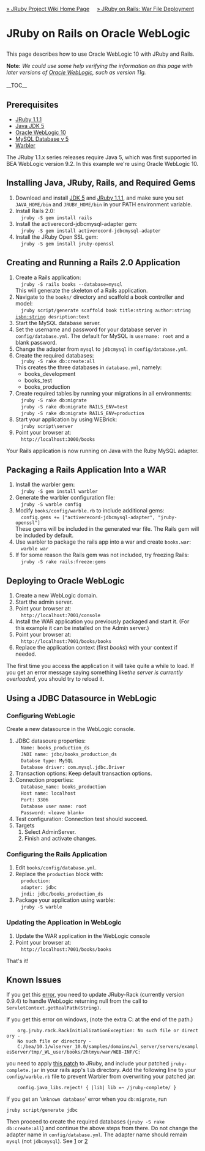 [[Home|&raquo; JRuby Project Wiki Home Page]] &nbsp; &nbsp; [[JRubyOnRails#War_File_Deployment|&raquo; JRuby on Rails: War File Deployment]]
<h1> JRuby on Rails on Oracle WebLogic</h1>
This page describes how to use Oracle WebLogic 10 with JRuby and Rails.

'''Note:''' ''We could use some help verifying the information on this page with later versions of [http://www.oracle.com/appserver/appserver_family.html Oracle WebLogic], such as version 11g.''
<br/><br/>

__TOC__

== Prerequisites ==
* [http://dist.codehaus.org/jruby/1.1.1/ JRuby 1.1.1]
* [http://java.sun.com/javase/downloads/index_jdk5.jsp Java JDK 5] 
* [http://e-docs.bea.com/platform/suppconfigs/configs100/100_over/overview.html Oracle WebLogic 10] 
* [http://dev.mysql.com/downloads/mysql/5.0.html MySQL Database v 5]
* <a href="{{project warbler page home}}">Warbler</a>

The JRuby 1.1.x series releases require Java 5, which was first supported in BEA WebLogic version 9.2. In this example we're using Oracle WebLogic 10.

== Installing Java, JRuby, Rails, and Required Gems ==
# Download and install [http://java.sun.com/javase/downloads/index_jdk5.jsp JDK 5] and [http://dist.codehaus.org/jruby/1.1.1/ JRuby 1.1.1], and make sure you set <tt>JAVA_HOME/bin</tt> and <tt>JRUBY_HOME/bin</tt> in your PATH environment variable.
# Install Rails 2.0:<br/><tt> &nbsp;  jruby -S gem install rails</tt>
# Install the activerecord-jdbcmysql-adapter gem:<br/><tt> &nbsp; jruby -S gem install activerecord-jdbcmysql-adapter</tt>
# Install the JRuby Open SSL gem:<br/><tt> &nbsp; jruby -S gem install jruby-openssl</tt>

== Creating and Running a Rails 2.0 Application ==
# Create a Rails application:<br/><tt> &nbsp; jruby -S rails books --database=mysql</tt><br/>This will generate the skeleton of a Rails application.
# Navigate to the <tt>books/</tt> directory and scaffold a book controller and model:<br/><tt> &nbsp; jruby script/generate scaffold book title:string author:string isbn:string desription:text</tt>
# Start the MySQL database server.
# Set the username and password for your database server in <tt>config/database.yml</tt>. The default for MySQL is <tt>username: root</tt> and a blank password.
# Change the adapter from <tt>mysql</tt> to <tt>jdbcmysql</tt> in <tt>config/database.yml</tt>.
# Create the required databases:<br/><tt> &nbsp; jruby -S rake db:create:all</tt><br/>This creates the three databases in <tt>database.yml</tt>, namely:
#* books_development
#* books_test
#* books_production    
# Create required tables by running your migrations in all environments:<br/><tt> &nbsp; jruby -S rake db:migrate</tt><br/><tt> &nbsp; jruby -S rake db:migrate RAILS_ENV=test</tt><br/><tt> &nbsp; jruby -S rake db:migrate RAILS_ENV=production</tt>
# Start your application by using WEBrick:<br/><tt> &nbsp; jruby script\server</tt>
# Point your browser at:<br/><tt> &nbsp; <nowiki>http://localhost:3000/books</nowiki></tt>

Your Rails application is now running on Java with the Ruby MySQL adapter.

== Packaging a Rails Application Into a WAR ==
# Install the warbler gem:<br/><tt> &nbsp;  jruby -S gem install warbler</tt>
# Generate the warbler configuration file:<br/><tt> &nbsp;  jruby -S warble config</tt>
# Modify <tt>books/config/warble.rb</tt> to include additional gems:<br/><tt> &nbsp; config.gems += ["activerecord-jdbcmysql-adapter", "jruby-openssl"]</tt><br/> These gems will be included in the generated war file. The Rails gem will be included by default.
# Use warbler to package the rails app into a war and create <tt>books.war</tt>:<br/><tt> &nbsp; warble war</tt>
# If for some reason the Rails gem was not included, try freezing Rails:<br/><tt> &nbsp; jruby -S rake rails:freeze:gems</tt>

== Deploying to Oracle WebLogic ==
# Create a new WebLogic domain.
# Start the admin server.
# Point your browser at:<br/><tt> &nbsp; <nowiki>http://localhost:7001/console</nowiki></tt>
# Install the WAR application you previously packaged and start it. (For this example it can be installed on the Admin server.)
# Point your browser at:<br/><tt> &nbsp;  <nowiki>http://localhost:7001/books/books</nowiki></tt>
# Replace the application context (first ''books'') with your context if needed.

The first time you access the application it will take quite a while to load. If you get an error message saying something like''the server is currently overloaded'', you should try to reload it.

== Using a JDBC Datasource in WebLogic==

===Configuring WebLogic ===
Create a new datasource in the WebLogic console.
# JDBC datasoure properties:<br/><tt> &nbsp; Name: books_production_ds<br/> &nbsp; JNDI name: jdbc/books_production_ds <br/> &nbsp; Databse type: MySQL <br/> &nbsp; Database driver: com.mysql.jdbc.Driver</tt>
# Transaction options: Keep default transaction options.
# Connection properties:<br/><tt> &nbsp; Database_name: books_production<br/> &nbsp; Host name: localhost<br/> &nbsp; Port: 3306<br/> &nbsp; Database user name: root <br/> &nbsp; Password: &lt;leave blank&gt;</tt>
# Test configuration: Connection test should succeed.
# Targets
## Select AdminServer.
## Finish and activate changes.

=== Configuring the Rails Application ===
# Edit <tt>books/config/database.yml</tt>.
# Replace the <tt>production</tt> block with:<br/><tt> &nbsp; production:<br/> &nbsp; adapter: jdbc<br/> &nbsp; jndi: jdbc/books_production_ds</tt>
# Package your application using warble:<br/><tt> &nbsp; jruby -S warble</tt>

=== Updating the Application in WebLogic ===
# Update the WAR application in the WebLogic console
# Point your browser at:<br/><tt> &nbsp; <nowiki>http://localhost:7001/books/books</nowiki></tt>

That's it!

== Known Issues ==
If you get this [http://www.ruby-forum.com/topic/155930 error], you need to update JRuby-Rack (currently version 0.9.4) to handle WebLogic returning null from the call to <tt>ServletContext.getRealPath(String)</tt>.

If you get this error on windows, (note the extra C: at the end of the path.)
     org.jruby.rack.RackInitializationException: No such file or directory - 
     No such file or directory - 
     C:/bea/10.1/wlserver_10.0/samples/domains/wl_server/servers/examplesServer/tmp/_WL_user/books/2htmyu/war/WEB-INF/C:
you need to apply [http://jira.codehaus.org/browse/JRUBY-1401 this patch] to JRuby, and include your patched <tt>jruby-complete.jar</tt> in your rails app's <tt>lib</tt> directory. Add the following line to your <tt>config/warble.rb</tt> file to prevent Warbler from overwriting your patched jar:
     config.java_libs.reject! { |lib| lib =~ /jruby-complete/ }


If you get an '<tt>Unknown database</tt>' error when you <tt>db:migrate</tt>, run 
 jruby script/generate jdbc
Then proceed to create the required databases (<tt>jruby -S rake db:create:all</tt>) and continue the above steps from there. Do not change the adapter name in <tt>config/database.yml</tt>. The adapter name should remain <tt>mysql</tt> (not <tt>jdbcmysql</tt>).
See [http://blog.emptyway.com/2008/04/08/120-seconds-guide-to-jruby-on-rails#comment-38471] or
[http://blog.nicksieger.com/articles/2009/10/12/fresh-0-9-2-activerecord-jdbc-adapter-release] 